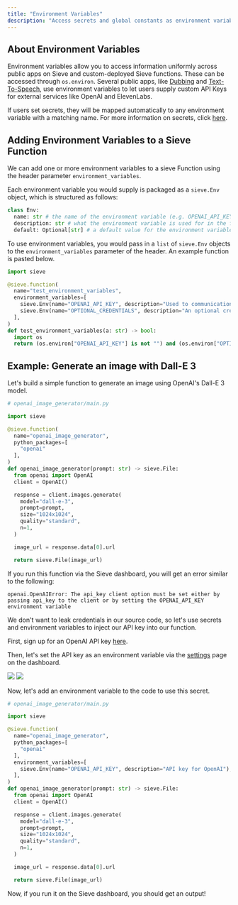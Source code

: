 ```yaml
---
title: "Environment Variables"
description: "Access secrets and global constants as environment variables in a Sieve function."
---
```


## About Environment Variables

Environment variables allow you to access information uniformly across public apps on Sieve and custom-deployed Sieve functions. These can be accessed through `os.environ`. Several public apps, like [Dubbing](https://www.sievedata.com/functions/sieve/dubbing) and [Text-To-Speech](https://www.sievedata.com/functions/sieve/tts), use environment variables to let users supply custom API Keys for external services like OpenAI and ElevenLabs.

If users set secrets, they will be mapped automatically to any environment variable with a matching name. For more information on secrets, click [here](/guide/advanced/secrets).

## Adding Environment Variables to a Sieve Function

We can add one or more environment variables to a sieve Function using the header parameter `environment_variables`.

Each environment variable you would supply is packaged as a `sieve.Env` object, which is structured as follows:

```python
class Env:
  name: str # the name of the environment variable (e.g. OPENAI_API_KEY)
  description: str # what the environment variable is used for in the function
  default: Optional[str] # a default value for the environment variable, if not provided by the user.
```

To use environment variables, you would pass in a `list` of `sieve.Env` objects to the `environment_variables` parameter of the header. An example function is pasted below.

```python
import sieve

@sieve.function(
  name="test_environment_variables",
  environment_variables=[
    sieve.Env(name="OPENAI_API_KEY", description="Used to communication with the OpenAI API."),
    sieve.Env(name="OPTIONAL_CREDENTIALS", description="An optional credential used for a backup operation.", default="")
  ],
)
def test_environment_variables(a: str) -> bool:
  import os
  return (os.environ["OPENAI_API_KEY"] is not "") and (os.environ["OPTIONAL_CREDENTIALS"] is not "")
```

## Example: Generate an image with Dall-E 3

Let's build a simple function to generate an image using OpenAI's Dall-E 3 model.

```python
# openai_image_generator/main.py

import sieve

@sieve.function(
  name="openai_image_generator",
  python_packages=[
    "openai"
  ],
)
def openai_image_generator(prompt: str) -> sieve.File:
  from openai import OpenAI
  client = OpenAI()

  response = client.images.generate(
    model="dall-e-3",
    prompt=prompt,
    size="1024x1024",
    quality="standard",
    n=1,
  )

  image_url = response.data[0].url

  return sieve.File(image_url)

```

If you run this function via the Sieve dashboard, you will get an error similar to the following:

```
openai.OpenAIError: The api_key client option must be set either by passing api_key to the client or by setting the OPENAI_API_KEY environment variable
```

We don't want to leak credentials in our source code, so let's use secrets and environment variables to inject our API key into our function.

First, sign up for an OpenAI API key [here](https://openai.com/api/).

Then, let's set the API key as an environment variable via the [settings](https://www.sievedata.com/dashboard/settings/secrets) page on the dashboard.

![](https://storage.googleapis.com/sieve-public-data/assets/docs/secrets.jpg)
![](https://storage.googleapis.com/sieve-public-data/assets/docs/enter-secrets.jpg)

Now, let's add an environment variable to the code to use this secret.

```python
# openai_image_generator/main.py

import sieve

@sieve.function(
  name="openai_image_generator",
  python_packages=[
    "openai"
  ],
  environment_variables=[
    sieve.Env(name="OPENAI_API_KEY", description="API key for OpenAI"),
  ],
)
def openai_image_generator(prompt: str) -> sieve.File:
  from openai import OpenAI
  client = OpenAI()

  response = client.images.generate(
    model="dall-e-3",
    prompt=prompt,
    size="1024x1024",
    quality="standard",
    n=1,
  )

  image_url = response.data[0].url

  return sieve.File(image_url)

```

Now, if you run it on the Sieve dashboard, you should get an output!
